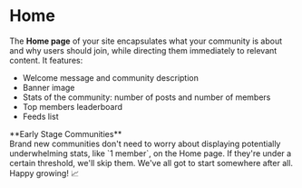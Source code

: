 
# Home

The **Home page** of your site encapsulates what your community is about and why users should join, while directing them immediately to relevant content. It features:

- Welcome message and community description
- Banner image
- Stats of the community: number of posts and number of members
- Top members leaderboard
- Feeds list

<Callout type="info" emoji="🌱">
  **Early Stage Communities** <br />
  Brand new communities don't need to worry about displaying potentially underwhelming
  stats, like `1 member`, on the Home page. If they're under a certain threshold,
  we'll skip them. We've all got to start somewhere after all. Happy growing! 📈
</Callout>
